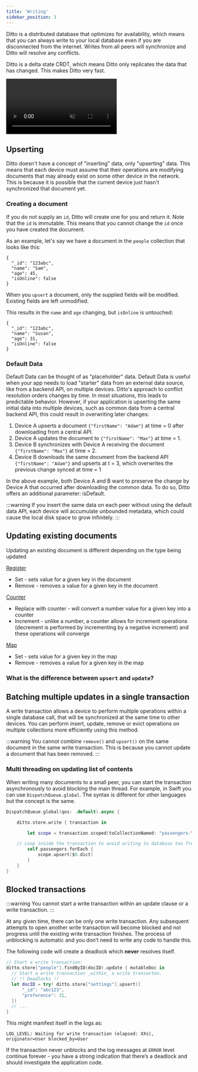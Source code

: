 ```yaml
---
title: 'Writing'
sidebar_position: 3
---
```



Ditto is a distributed database that optimizes for availability, which means
that you can always write to your local database even if you are disconnected
from the internet. Writes from all peers will synchronize and Ditto will resolve
any conflicts.

Ditto is a delta state CRDT, which means Ditto only replicates the data that has changed. This makes Ditto very fast.

<video autoPlay loop muted>
  <source src="/animations/delta_sync/fine_grained_property_sync.webm" type="video/webm"/>
  Your browser does not support the video tag.
</video>

## Upserting 

Ditto doesn't have a concept of "inserting" data, only "upserting" data. This
means that each device must assume that their operations are modifying
documents that may already exist on some other device in the network. This is because it is
possible that the current device just hasn't synchronized that document yet.

### Creating a document

If you do not supply an `id`, Ditto will create one for you and return it. Note that the `id` is
immutable.  This means that you cannot change the `id` once you have created the document.
 
<SnippetGroup name="upsert" />


As an example, let's say we have a document in the `people` collection that looks like this:

```jsonc
{
  "_id": "123abc",
  "name": "Sam",
  "age": 45,
  "isOnline": false
}
```

When you `upsert` a document, only the supplied fields will be modified. Existing fields are left unmodified. 

<SnippetGroup
  name='upsert-id' 
/>

This results in the `name` and `age` changing, but `isOnline` is untouched:

```jsonc
{
  "_id": "123abc",
  "name": "Susan",
  "age": 31,
  "isOnline": false
}
```
### Default Data

Default Data can be thought of as "placeholder" data.  Default Data is useful when your app needs to load "starter" data from an external data source, like from a backend API, on multiple devices. Ditto's approach to conflict resolution orders changes by time. In most situations, this leads to predictable behavior. However, if your application is upserting the same initial data into multiple devices, such as common data from a central backend API, this could result in overwriting later changes:

1. Device A upserts a document `{"firstName": "Adam"}` at time = 0 after downloading from a central API.
2. Device A updates the document to `{"firstName": "Max"}` at time = 1.
3. Device B synchronizes with Device A receiving the document `{"firstName": "Max"}` at time = 2.
4. Device B downloads the same document from the backend API `{"firstName": "Adam"}` and upserts at t = 3, which overwrites the previous change synced at time = 1

In the above example, both Device A and B want to preserve the change by Device A that occurred after downloading the common data. To do so, Ditto offers an additional parameter: isDefault. 

:::warning
If you insert the same data on each peer without using the default data API, each device will accumulate unbounded metadata, which could cause the local disk space to grow infinitely.
:::

<SnippetGroup
  name='upsert-default-data' 
/>

## Updating existing documents

Updating an existing document is different depending on the type being updated

[Register](../datamodel/register)

* Set - sets value for a given key in the document
* Remove - removes a value for a given key in the document

[Counter](../datamodel/counter)

* Replace with counter - will convert a number value for a given key into a counter
* Increment - unlike a number, a counter allows for increment operations (decrement is performed by incrementing by a negative increment) and these operations will converge

[Map](../datamodel/map)

* Set - sets value for a given key in the map
* Remove - removes a value for a given key in the map

<SnippetGroup
  name='update' 
/>

### What is the difference between `upsert` and `update`?





## Batching multiple updates in a single transaction

A write transaction allows a device to perform multiple operations within a
single database call, that will be synchronized at the same time to other
devices. You can perform insert, update, remove or evict operations on multiple
collections more efficiently using this method.

:::warning
You cannot combine `remove()` and `upsert()` on the same document in the same write transaction. This is because you cannot update a document that has been removed.
:::

<SnippetGroup name="write-transaction" />

### Multi threading on updating list of contents

When writing many documents to a small peer, you can start the transaction
asynchronously to avoid blocking the main thread. For example, in Swift you can
use `DispatchQueue.global`. The syntax is different for other languages but the
concept is the same.

```swift
DispatchQueue.global(qos: .default).async {

	ditto.store.write { transaction in

		let scope = transaction.scoped(toCollectionNamed: "passengers-\(thisFlight)")

    // Loop inside the transaction to avoid writing to database too frequently
		self.passengers.forEach {
			scope.upsert($0.dict)
		}
	}
}
```


## Blocked transactions

:::warning
You cannot start a write transaction within an update clause or a write transaction. 
:::

At any given time, there can be only one write transaction. Any subsequent
attempts to open another write transaction will become blocked and not progress
until the existing write transaction finishes. The process of unblocking is
automatic and you don’t need to write any code to handle this.

The following code will create a deadlock which **never** resolves itself.


```swift
// Start a write transaction:
ditto.store["people"].findByID(docID).update { mutableDoc in
  // Start a write transaction _within_ a write transacton.
  // !! Deadlocks !!
  let docID = try! ditto.store["settings"].upsert([
      "_id": "abc123",
      "preference": 31,
  ]) 
  // ...
}
```

This might manifest itself in the logs as: 

`LOG_LEVEL: Waiting for write transaction (elapsed: XXs), originator=User blocked_by=User`

If the transaction never unblocks and the log messages at `ERROR` level continue
forever - you have a strong indication that there’s a deadlock and should
investigate the application code.
